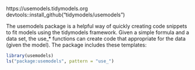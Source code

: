 
https://usemodels.tidymodels.org
devtools::install_github("tidymodels/usemodels")

The usemodels package is a helpful way of quickly creating code snippets to fit models using the tidymodels framework.
Given a simple formula and a data set, the use_* functions can create code that appropriate for the data (given the model).
The package includes these templates:
```r
library(usemodels)
ls("package:usemodels", pattern = "use_")
```

